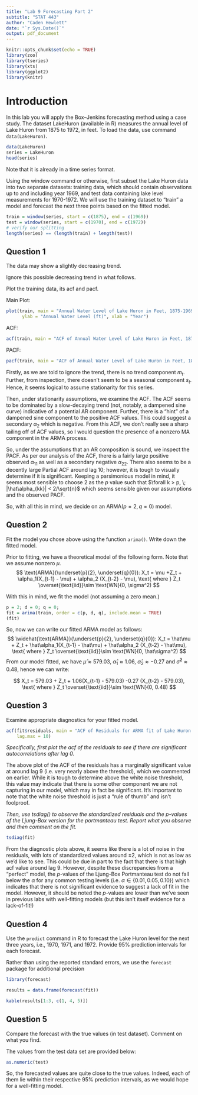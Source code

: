 ```yaml
---
title: "Lab 9 Forecasting Part 2"
subtitle: "STAT 443"
author: "Caden Hewlett"
date: "`r Sys.Date()`"
output: pdf_document
---
```


```r
knitr::opts_chunk$set(echo = TRUE)
library(zoo)
library(tseries)
library(xts)
library(ggplot2)
library(knitr)
```
# Introduction

In this lab you will apply the Box–Jenkins forecasting method using a case study. The dataset
LakeHuron (available in R) measures the annual level of Lake Huron from 1875 to 1972, in feet.
To load the data, use command `data(LakeHuron)`.

```r
data(LakeHuron)
series = LakeHuron
head(series)
```
Note that it is already in a time series format.

Using the window command or otherwise, first subset the Lake Huron data into two separate
datasets: training data, which should contain observations up to and including year 1969, and
test data containing lake level measurements for 1970-1972. We will use the training dataset to
“train” a model and forecast the next three points based on the fitted model.
```r
train = window(series, start = c(1875), end = c(1969))
test = window(series, start = c(1970), end = c(1972))
# verify our splitting
length(series) == (length(train) + length(test))
```

## Question 1

The data may show a slightly decreasing trend. 


Ignore this possible decreasing trend in what follows. 


Plot the training data, its acf and pacf. 


Main Plot:
```r
plot(train, main = "Annual Water Level of Lake Huron in Feet, 1875-1969",
      ylab = "Annual Water Level (ft)", xlab = "Year")
```

ACF:
```r
acf(train, main = "ACF of Annual Water Level of Lake Huron in Feet, 1875-1969")
```

PACF:
```r
pacf(train, main = "ACF of Annual Water Level of Lake Huron in Feet, 1875-1969")
```


\underline{ Determine an appropriate ARMA model and explain your choice. }

Firstly, as we are told to ignore the trend, there is no trend component $m_t$. Further, from inspection, there doesn't seem to be a seasonal component $s_t$. Hence, it seems logical to assume stationarity for this series.


Then, under stationarity assumptions, we examine the ACF. The ACF seems to be dominated by a slow-decaying trend (not, notably, a dampened sine curve) indicative of a potential AR component. Further, there is a "hint" of a dampened sine component to the positive ACF values. This could suggest a secondary $\alpha_2$ which is negative. From this ACF, we don't really see a sharp tailing off of ACF values, so I would question the presence of a nonzero MA component in the ARMA process.


So, under the assumptions that an AR composition is sound, we inspect the PACF. As per our analysis of the ACF, there is a fairly large positive observed $\alpha_{11}$ as well as a secondary negative $\alpha_{22}$. There also seems to be a decently large Partial ACF around lag 10; however, it is tough to visually determine if it is significant. Keeping a parsimonious model in mind, it seems most sensible to choose $2$ as the $p$ value such that $\forall k > p, \; |\hat\alpha_{kk}| < 2/\sqrt{n}$ which seems sensible given our assumptions and the observed PACF.

So, with all this in mind, we decide on an $\text{ARMA}(p = 2, q = 0)$ model.

## Question 2


Fit the model you chose above using the function `arima()`. Write down the fitted model.

Prior to fitting, we have a theoretical model of the following form. Note that we assume nonzero $\mu$.
$$
\text{ARMA}(\underset{p}{2}, \underset{q}{0}): X_t = \mu  +Z_t + \alpha_1(X_{t-1} - \mu) + \alpha_2 (X_{t-2} - \mu), \text{ where } Z_t \overset{\text{iid}}\sim  \text{WN}(0, \sigma^2)
$$

With this in mind, we fit the model (not assuming a zero mean.)

```r
p = 2; d = 0; q = 0;
fit = arima(train, order = c(p, d, q), include.mean = TRUE)
(fit)
```
So, now we can write our fitted ARMA model as follows:
$$
\widehat{\text{ARMA}}(\underset{p}{2}, \underset{q}{0}): X_t = \hat\mu  + Z_t + \hat\alpha_1(X_{t-1} - \hat\mu) + \hat\alpha_2 (X_{t-2} - \hat\mu), \text{ where } Z_t \overset{\text{iid}}\sim  \text{WN}(0, \hat\sigma^2)
$$
From our model fitted, we have $\hat\mu \approx 579.03$, $\hat\alpha_1 \approx 1.06$, $\hat\alpha_2 \approx -0.27$ and $\hat\sigma^2 \approx 0.48$, hence we can write:

$$
X_t =  579.03  + Z_t + 1.06(X_{t-1} -  579.03) -0.27 (X_{t-2} -  579.03), \text{ where } Z_t \overset{\text{iid}}\sim  \text{WN}(0,   0.48)
$$

## Question 3

Examine appropriate diagnostics for your fitted model.

```r
acf(fit$residuals, main = "ACF of Residuals for ARMA fit of Lake Huron Water Levels (in ft)",
    lag.max = 10)
```

*Specifically, first plot the acf of the residuals to see if there are significant autocorrelations after lag 0.*

The above plot of the ACF of the residuals has a marginally significant value at around lag $9$ (i.e. very nearly above the threshold), which we commented on earlier. While it is tough to determine above the white noise threshold, this value may indicate that there is some other component we are not capturing in our model, which may in fact be significant. It's important to note that the white noise threshold is just a "rule of thumb" and isn't foolproof. 

*Then, use tsdiag() to observe the standardized residuals and the p-values of the Ljung-Box version for the portmanteau test. Report what you observe and then comment on the fit.*

```r
tsdiag(fit)
```

From the diagnostic plots above, it seems like there is a lot of noise in the residuals, with lots of standardized values around $\pm 2$, which is not as low as we'd like to see. This could be due in part to the fact that there is that high acf value around lag $9$. However, despite these discrepancies from a "perfect" model, the $p$-values of the Ljung-Box Portmanteau test do not fall below the $\alpha$ for any common testing levels (i.e. $\alpha \in \{0.01, 0.05, 0.10\}$) which indicates that there is not significant evidence to suggest a lack of fit in the model. However, it should be noted the $p$-values are lower than we've seen in previous labs with well-fitting models (but this isn't itself evidence for a lack-of-fit!)

## Question 4

Use the `predict` command in R to forecast the Lake Huron level for the next three years,
i.e., 1970, 1971, and 1972. Provide 95% prediction intervals for each forecast.


Rather than using the reported standard errors, we use the `forecast` package for additional precision
```r
library(forecast)

results = data.frame(forecast(fit))

kable(results[1:3, c(1, 4, 5)])
```

## Question 5

Compare the forecast with the true values (in test dataset). Comment on what you find.

The values from the test data set are provided below:
```r
as.numeric(test)
```

So, the forecasted values are quite close to the true values. Indeed, each of them lie within their respective $95\%$ prediction intervals, as we would hope for a well-fitting model. 